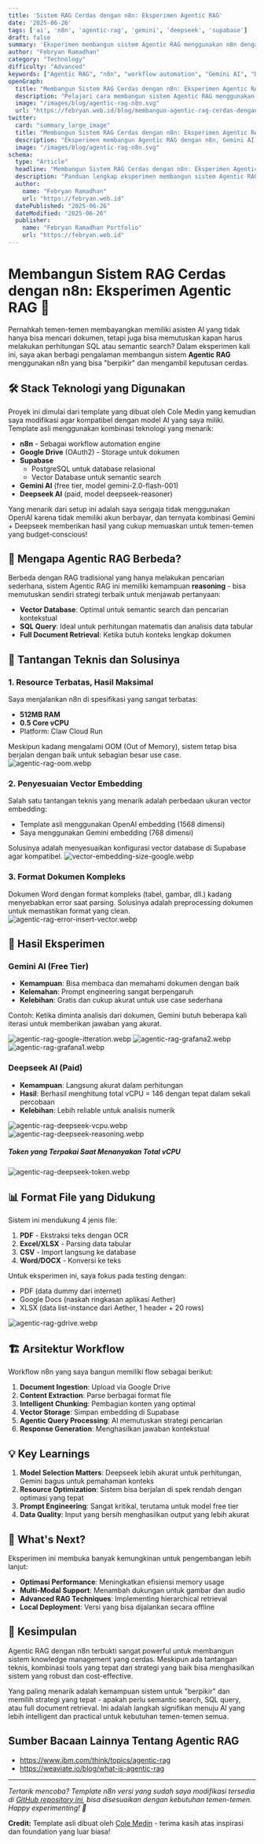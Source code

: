 ```yaml
---
title: 'Sistem RAG Cerdas dengan n8n: Eksperimen Agentic RAG'
date: '2025-06-26'
tags: ['ai', 'n8n', 'agentic-rag', 'gemini', 'deepseek', 'supabase']
draft: false
summary: 'Eksperimen membangun sistem Agentic RAG menggunakan n8n dengan kombinasi Gemini AI dan Deepseek AI. Sistem ini mampu memutuskan sendiri kapan menggunakan semantic search, SQL query, atau full document retrieval untuk memberikan respons yang akurat.'
author: "Febryan Ramadhan"
category: "Technology"
difficulty: "Advanced"
keywords: ["Agentic RAG", "n8n", "workflow automation", "Gemini AI", "Deepseek AI", "Supabase", "vector database", "semantic search", "AI automation", "intelligent RAG"]
openGraph:
  title: "Membangun Sistem RAG Cerdas dengan n8n: Eksperimen Agentic RAG"
  description: "Pelajari cara membangun sistem Agentic RAG menggunakan n8n yang dapat memutuskan sendiri strategi terbaik untuk menjawab query dengan akurat."
  image: "/images/blog/agentic-rag-n8n.svg"
  url: "https://febryan.web.id/blog/membangun-agentic-rag-cerdas-dengan-n8n"
twitter:
  card: "summary_large_image"
  title: "Membangun Sistem RAG Cerdas dengan n8n: Eksperimen Agentic RAG"
  description: "Eksperimen membangun Agentic RAG dengan n8n, Gemini AI, dan Deepseek AI untuk sistem knowledge management yang intelligent."
  image: "/images/blog/agentic-rag-n8n.svg"
schema:
  type: "Article"
  headline: "Membangun Sistem RAG Cerdas dengan n8n: Eksperimen Agentic RAG yang Menakjubkan"
  description: "Panduan lengkap eksperimen membangun sistem Agentic RAG menggunakan n8n dengan kombinasi Gemini AI dan Deepseek AI. Sistem ini mampu reasoning dan memilih strategi optimal antara semantic search, SQL query, atau full document retrieval."
  author:
    name: "Febryan Ramadhan"
    url: "https://febryan.web.id"
  datePublished: "2025-06-26"
  dateModified: "2025-06-26"
  publisher:
    name: "Febryan Ramadhan Portfolio"
    url: "https://febryan.web.id"
---
```


# Membangun Sistem RAG Cerdas dengan n8n: Eksperimen Agentic RAG 🚀

Pernahkah temen-temen membayangkan memiliki asisten AI yang tidak hanya bisa mencari dokumen, tetapi juga bisa memutuskan kapan harus melakukan perhitungan SQL atau semantic search? Dalam eksperimen kali ini, saya akan berbagi pengalaman membangun sistem **Agentic RAG** menggunakan n8n yang bisa "berpikir" dan mengambil keputusan cerdas.

## 🛠️ Stack Teknologi yang Digunakan
Proyek ini dimulai dari template yang dibuat oleh Cole Medin yang kemudian saya modifikasi agar kompatibel dengan model AI yang saya miliki. Template asli menggunakan kombinasi teknologi yang menarik:

- **n8n** - Sebagai workflow automation engine
- **Google Drive** (OAuth2) - Storage untuk dokumen
- **Supabase** 
  - PostgreSQL untuk database relasional
  - Vector Database untuk semantic search
- **Gemini AI** (free tier, model gemini-2.0-flash-001)
- **Deepseek AI** (paid, model deepseek-reasoner)

Yang menarik dari setup ini adalah saya sengaja tidak menggunakan OpenAI karena tidak memiliki akun berbayar, dan ternyata kombinasi Gemini + Deepseek memberikan hasil yang cukup memuaskan untuk temen-temen yang budget-conscious!

## 🧠 Mengapa Agentic RAG Berbeda?

Berbeda dengan RAG tradisional yang hanya melakukan pencarian sederhana, sistem Agentic RAG ini memiliki kemampuan **reasoning** - bisa memutuskan sendiri strategi terbaik untuk menjawab pertanyaan:

- **Vector Database**: Optimal untuk semantic search dan pencarian kontekstual
- **SQL Query**: Ideal untuk perhitungan matematis dan analisis data tabular
- **Full Document Retrieval**: Ketika butuh konteks lengkap dokumen

## 💪 Tantangan Teknis dan Solusinya

### 1. Resource Terbatas, Hasil Maksimal
Saya menjalankan n8n di spesifikasi yang sangat terbatas:
- **512MB RAM**
- **0.5 Core vCPU**
- Platform: Claw Cloud Run

Meskipun kadang mengalami OOM (Out of Memory), sistem tetap bisa berjalan dengan baik untuk sebagian besar use case.
![agentic-rag-oom.webp](/images/blog/agentic-rag-oom.webp)

### 2. Penyesuaian Vector Embedding
Salah satu tantangan teknis yang menarik adalah perbedaan ukuran vector embedding:
- Template asli menggunakan OpenAI embedding (1568 dimensi)
- Saya menggunakan Gemini embedding (768 dimensi)

Solusinya adalah menyesuaikan konfigurasi vector database di Supabase agar kompatibel.
![vector-embedding-size-google.webp](/images/blog/agentic-rag-vector-embedding-size-google.webp)

### 3. Format Dokumen Kompleks
Dokumen Word dengan format kompleks (tabel, gambar, dll.) kadang menyebabkan error saat parsing. Solusinya adalah preprocessing dokumen untuk memastikan format yang clean.
![agentic-rag-error-insert-vector.webp](/images/blog/agentic-rag-error-insert-vector.webp)

## 🔬 Hasil Eksperimen

### Gemini AI (Free Tier)
- **Kemampuan**: Bisa membaca dan memahami dokumen dengan baik
- **Kelemahan**: Prompt engineering sangat berpengaruh
- **Kelebihan**: Gratis dan cukup akurat untuk use case sederhana

Contoh: Ketika diminta analisis dari dokumen, Gemini butuh beberapa kali iterasi untuk memberikan jawaban yang akurat.

![agentic-rag-google-itteration.webp](/images/blog/agentic-rag-google-itteration.webp)
![agentic-rag-grafana2.webp](/images/blog/agentic-rag-grafana2.webp)
![agentic-rag-grafana1.webp](/images/blog/agentic-rag-grafana1.webp)

### Deepseek AI (Paid)
- **Kemampuan**: Langsung akurat dalam perhitungan
- **Hasil**: Berhasil menghitung total vCPU = 146 dengan tepat dalam sekali percobaan
- **Kelebihan**: Lebih reliable untuk analisis numerik

![agentic-rag-deepseek-vcpu.webp](/images/blog/agentic-rag-deepseek-vcpu.webp)
![agentic-rag-deepseek-reasoning.webp](/images/blog/agentic-rag-deepseek-reasoning.webp)

##### Token yang Terpakai Saat Menanyakan Total vCPU
![agentic-rag-deepseek-token.webp](/images/blog/agentic-rag-token-deepseek.webp)

## 📊 Format File yang Didukung

Sistem ini mendukung 4 jenis file:
1. **PDF** - Ekstraksi teks dengan OCR
2. **Excel/XLSX** - Parsing data tabular
3. **CSV** - Import langsung ke database
4. **Word/DOCX** - Konversi ke teks

Untuk eksperimen ini, saya fokus pada testing dengan:
- PDF (data dummy dari internet)
- Google Docs (naskah ringkasan aplikasi Aether)
- XLSX (data list-instance dari Aether, 1 header + 20 rows)

![agentic-rag-gdrive.webp](/images/blog/agentic-rag-gdrive.webp)

## 🏗️ Arsitektur Workflow

Workflow n8n yang saya bangun memiliki flow sebagai berikut:

1. **Document Ingestion**: Upload via Google Drive
2. **Content Extraction**: Parse berbagai format file
3. **Intelligent Chunking**: Pembagian konten yang optimal
4. **Vector Storage**: Simpan embedding di Supabase
5. **Agentic Query Processing**: AI memutuskan strategi pencarian
6. **Response Generation**: Menghasilkan jawaban kontekstual

## 💡 Key Learnings

1. **Model Selection Matters**: Deepseek lebih akurat untuk perhitungan, Gemini bagus untuk pemahaman konteks
2. **Resource Optimization**: Sistem bisa berjalan di spek rendah dengan optimasi yang tepat
3. **Prompt Engineering**: Sangat kritikal, terutama untuk model free tier
4. **Data Quality**: Input yang bersih menghasilkan output yang lebih akurat

## 🚀 What's Next?

Eksperimen ini membuka banyak kemungkinan untuk pengembangan lebih lanjut:

- **Optimasi Performance**: Meningkatkan efisiensi memory usage
- **Multi-Modal Support**: Menambah dukungan untuk gambar dan audio
- **Advanced RAG Techniques**: Implementing hierarchical retrieval
- **Local Deployment**: Versi yang bisa dijalankan secara offline

## 🎯 Kesimpulan

Agentic RAG dengan n8n terbukti sangat powerful untuk membangun sistem knowledge management yang cerdas. Meskipun ada tantangan teknis, kombinasi tools yang tepat dan strategi yang baik bisa menghasilkan sistem yang robust dan cost-effective.

Yang paling menarik adalah kemampuan sistem untuk "berpikir" dan memilih strategi yang tepat - apakah perlu semantic search, SQL query, atau full document retrieval. Ini adalah langkah signifikan menuju AI yang lebih intelligent dan practical untuk kebutuhan temen-temen semua.

## Sumber Bacaan Lainnya Tentang Agentic RAG
- https://www.ibm.com/think/topics/agentic-rag
- https://weaviate.io/blog/what-is-agentic-rag

---

*Tertarik mencoba? Template n8n versi yang sudah saya modifikasi tersedia di [GitHub repository ini](https://github.com/Pepryan/n8n/blob/main/Ultimate_RAG_Modified.json), bisa disesuaikan dengan kebutuhan temen-temen. Happy experimenting! 🤖*

**Credit:** Template asli dibuat oleh [Cole Medin](https://www.youtube.com/@ColeMedin) - terima kasih atas inspirasi dan foundation yang luar biasa!